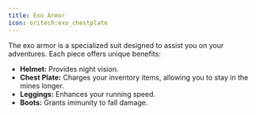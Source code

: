 ```yaml
---
title: Exo Armor
icon: oritech:exo_chestplate
---
```


<center>
<ModAsset location="oritech:area/exo_armor" width={512} />
</center>

The exo armor is a specialized suit designed to assist you on your adventures. Each piece offers unique benefits:

- **Helmet:** Provides night vision.
- **Chest Plate:** Charges your inventory items, allowing you to stay in the mines longer.
- **Leggings:** Enhances your running speed.
- **Boots:** Grants immunity to fall damage.
